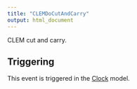 ```yaml
---
title: "CLEMDoCutAndCarry"
output: html_document
---
```



CLEM cut and carry.

## Triggering

This event is triggered in the [Clock](/docs/Models/Clock.qmd) model.
